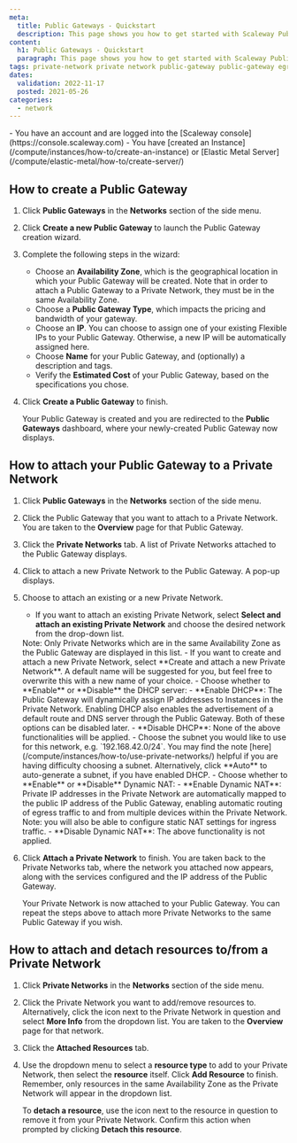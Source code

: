 ```yaml
---
meta:
  title: Public Gateways - Quickstart
  description: This page shows you how to get started with Scaleway Public Gateways.
content:
  h1: Public Gateways - Quickstart
  paragraph: This page shows you how to get started with Scaleway Public Gateways.
tags: private-network private network public-gateway public-gateway egress 
dates:
  validation: 2022-11-17
  posted: 2021-05-26
categories:
  - network
---
```


<Macro id="network-public-gateways" />

<Message type="requirement">
  - You have an account and are logged into the [Scaleway console](https://console.scaleway.com)
  - You have [created an Instance](/compute/instances/how-to/create-an-instance) or [Elastic Metal Server](/compute/elastic-metal/how-to/create-server/)
</Message>

## How to create a Public Gateway

1. Click **Public Gateways** in the **Networks** section of the side menu.
2. Click **Create a new Public Gateway** to launch the Public Gateway creation wizard.
3. Complete the following steps in the wizard: 
    - Choose an **Availability Zone**, which is the geographical location in which your Public Gateway will be created. Note that in order to attach a Public Gateway to a Private Network, they must be in the same Availability Zone.
    - Choose a **Public Gateway Type**, which impacts the pricing and bandwidth of your gateway.
    - Choose an **IP**. You can choose to assign one of your existing Flexible IPs to your Public Gateway. Otherwise, a new IP will be automatically assigned here. 
    - Choose **Name** for your Public Gateway, and (optionally) a description and tags.
    - Verify the **Estimated Cost** of your Public Gateway, based on the specifications you chose.
4. Click **Create a Public Gateway** to finish. 

    Your Public Gateway is created and you are redirected to the **Public Gateways** dashboard, where your newly-created Public Gateway now displays.

## How to attach your Public Gateway to a Private Network

1. Click **Public Gateways** in the **Networks** section of the side menu.
2. Click the Public Gateway that you want to attach to a Private Network. You are taken to the **Overview** page for that Public Gateway. 
3. Click the **Private Networks** tab. A list of Private Networks attached to the Public Gateway displays.
4. Click <Icon name="plus" /> to attach a new Private Network to the Public Gateway. A pop-up displays.
5. Choose to attach an existing or a new Private Network. 
    - If you want to attach an existing Private Network, select **Select and attach an existing Private Network** and choose the desired network from the drop-down list.
    <Message type="note">
        Note: Only Private Networks which are in the same Availability Zone as the Public Gateway are displayed in this list.
    </Message>
    - If you want to create and attach a new Private Network, select **Create and attach a new Private Network**. A default name will be suggested for you, but feel free to overwrite this with a new name of your choice.
    - Choose whether to **Enable** or **Disable** the DHCP server:
        - **Enable DHCP**: The Public Gateway will dynamically assign IP addresses to Instances in the Private Network. Enabling DHCP also enables the advertisement of a default route and DNS server through the Public Gateway. Both of these options can be disabled later.
        - **Disable DHCP**: None of the above functionalities will be applied.
    - Choose the subnet you would like to use for this network, e.g. `192.168.42.0/24`. You may find the note [here](/compute/instances/how-to/use-private-networks/) helpful if you are having difficulty choosing a subnet. Alternatively, click **Auto** to auto-generate a subnet, if you have enabled DHCP.
    - Choose whether to **Enable** or **Disable** Dynamic NAT:
        - **Enable Dynamic NAT**: Private IP addresses in the Private Network are automatically mapped to the public IP address of the Public Gateway, enabling automatic routing of egress traffic to and from multiple devices within the Private Network. Note: you will also be able to configure static NAT settings for ingress traffic.
        - **Disable Dynamic NAT**: The above functionality is not applied.
5. Click **Attach a Private Network** to finish. You are taken back to the Private Networks tab, where the network you attached now appears, along with the services configured and the IP address of the Public Gateway.

    Your Private Network is now attached to your Public Gateway. You can repeat the steps above to attach more Private Networks to the same Public Gateway if you wish.

## How to attach and detach resources to/from a Private Network

1. Click **Private Networks** in the **Networks** section of the side menu.
2. Click the Private Network you want to add/remove resources to. Alternatively, click the <Icon name="more" /> icon next to the Private Network in question and select **More Info** from the dropdown list. You are taken to the **Overview** page for that network.
3. Click the **Attached Resources** tab.
4. Use the dropdown menu to select a **resource type** to add to your Private Network, then select the **resource** itself. Click **Add Resource** to finish. Remember, only resources in the same Availability Zone as the Private Network will appear in the dropdown list. 

    To **detach a resource**, use the <Icon name="unlink" /> icon next to the resource in question to remove it from your Private Network. Confirm this action when prompted by clicking **Detach this resource**.
